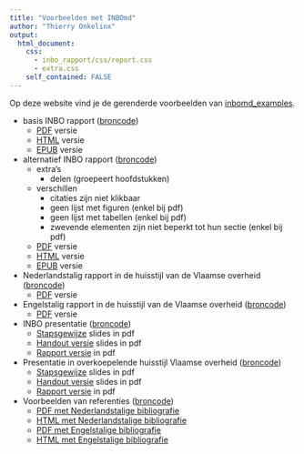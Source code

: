 ```yaml
---
title: "Voorbeelden met INBOmd"
author: "Thierry Onkelinx"
output: 
  html_document:
    css:
      - inbo_rapport/css/report.css
      - extra.css
    self_contained: FALSE
---
```


Op deze website vind je de gerenderde voorbeelden van [inbomd_examples](https://github.com/inbo/inbomd_examples).

- basis INBO rapport ([broncode](https://github.com/inbo/inbomd_examples/tree/master/source/inbo_rapport))
    - [PDF](inbo_rapport/inbo_rapport.pdf) versie
    - [HTML](inbo_rapport/dankwoord.html) versie
    - [EPUB](inbo_rapport/inbo_rapport.epub) versie
- alternatief INBO rapport ([broncode](https://github.com/inbo/inbomd_examples/tree/master/source/inbo_rapport_delen))
    - extra's
        - delen (groepeert hoofdstukken)
    - verschillen
        - citaties zijn niet klikbaar
        - geen lijst met figuren (enkel bij pdf)
        - geen lijst met tabellen (enkel bij pdf)
        - zwevende elementen zijn niet beperkt tot hun sectie (enkel bij pdf)
    - [PDF](inbo_rapport_delen/inbo_rapport_delen.pdf) versie
    - [HTML](inbo_rapport_delen/dankwoord.html) versie
    - [EPUB](inbo_rapport_delen/inbo_rapport_delen.epub) versie
- Nederlandstalig rapport in de huisstijl van de Vlaamse overheid ([broncode](https://github.com/inbo/inbomd_examples/tree/master/source/vlaanderen_rapport))
    - [PDF](vlaanderen_rapport/vlaanderen_rapport.pdf) versie
- Engelstalig rapport in de huisstijl van de Vlaamse overheid ([broncode](https://github.com/inbo/inbomd_examples/tree/master/source/flanders_report))
    - [PDF](flanders_report/flanders_report.pdf) versie
- INBO presentatie ([broncode](https://github.com/inbo/inbomd_examples/tree/master/source/inbo_slides))
    - [Stapsgewijze](inbo_slides/inbo_slides.pdf) slides in pdf
    - [Handout versie](inbo_slides/inbo_slides_handout.pdf) slides in pdf
    - [Rapport versie](inbo_slides/inbo_slides_rapport.pdf) in pdf
- Presentatie in overkoepelende huisstijl Vlaamse overheid ([broncode](https://github.com/inbo/inbomd_examples/tree/master/source/flanders_slides))
    - [Stapsgewijze](flanders_slides/flanders_slides.pdf) slides in pdf
    - [Handout versie](flanders_slides/flanders_slides_handout.pdf) slides in pdf
    - [Rapport versie](flanders_slides/flanders_slides_rapport.pdf) in pdf
- Voorbeelden van referenties ([broncode](https://github.com/inbo/inbomd_examples/tree/master/source/citation_style))
    - [PDF met Nederlandstalige bibliografie](citation_style/nl/citation_style.pdf)
    - [HTML met Nederlandstalige bibliografie](citation_style/nl/index.html)
    - [PDF met Engelstalige bibliografie](citation_style/en/citation_style.pdf)
    - [HTML met Engelstalige bibliografie](citation_style/en/index.html)
